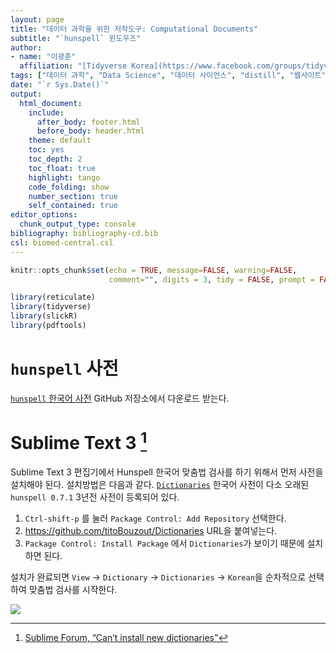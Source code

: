 ```yaml
---
layout: page
title: "데이터 과학을 위한 저작도구: Computational Documents"
subtitle: "`hunspell` 윈도우즈"
author:
- name: "이광춘"
  affiliation: "[Tidyverse Korea](https://www.facebook.com/groups/tidyverse/)"
tags: ["데이터 과학", "Data Science", "데이터 사이언스", "distill", "웹사이트", "과학기술", "블로그", "전문가 문서", "책", "용어", "Spelling", "맞춤법", "hunspell"]
date: "`r Sys.Date()`"
output:
  html_document: 
    include:
      after_body: footer.html
      before_body: header.html
    theme: default
    toc: yes
    toc_depth: 2
    toc_float: true
    highlight: tango
    code_folding: show
    number_section: true
    self_contained: true
editor_options: 
  chunk_output_type: console
bibliography: bibliography-cd.bib
csl: biomed-central.csl
---
```


```r
knitr::opts_chunk$set(echo = TRUE, message=FALSE, warning=FALSE,
                      comment="", digits = 3, tidy = FALSE, prompt = FALSE, fig.align = 'center')

library(reticulate)
library(tidyverse)
library(slickR)
library(pdftools)
```

# `hunspell` 사전 {#hunspell-dictionary}

[`hunspell` 한국어 사전](https://github.com/spellcheck-ko/hunspell-dict-ko/releases/) GitHub 저장소에서 다운로드 받는다.

# Sublime Text 3 [^sublimetext] {#install-sublimetext}

[^sublimetext]: [Sublime Forum, "Can’t install new dictionaries"](https://forum.sublimetext.com/t/cant-install-new-dictionaries/29540/2)

Sublime Text 3 편집기에서 Hunspell 한국어 맞춤법 검사를 하기 위해서 먼저 사전을 설치해야 된다. 설치방법은 다음과 같다. [`Dictionaries`](https://github.com/titoBouzout/Dictionaries) 한국어 사전이 다소 오래된 `hunspell 0.7.1` 3년전 사전이 등록되어 있다.

1. `Ctrl-shift-p` 를 눌러 `Package Control: Add Repository` 선택한다.
1. <https://github.com/titoBouzout/Dictionaries> URL을 붙여넣는다.
1. `Package Control: Install Package` 에서 `Dictionaries`가 보이기 때문에 설치하면 된다.

설치가 완료되면 `View` &rarr; `Dictionary` &rarr; `Dictionaries` &rarr; `Korean`을 순차적으로 선택하여 맞춤법 검사를 시작한다.

![](fig/sublimetext-hunspell.png)





